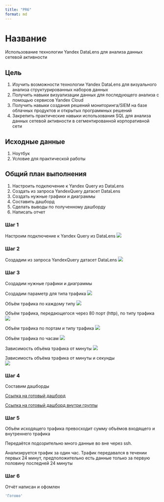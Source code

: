 ```yaml
---
title: "PR6"
format: md
---
```


# Название

Использование технологии Yandex DataLens для анализа данных сетевой активности

## Цель

1.  Изучить возможности технологии Yandex DataLens для визуального анализа структурированных наборов данных
2.  Получить навыки визуализации данных для последующего анализа с помощью сервисов Yandex Cloud
3.  Получить навыки создания решений мониторинга/SIEM на базе облачных продуктов и открытых программных решений
4.  Закрепить практические навыки использования SQL для анализа данных сетевой активности в сегментированной корпоративной сети

## Исходные данные

1.  Ноутбук
2.  Условие для практической работы

## Общий план выполнения

1.  Настроить подключение к Yandex Query из DataLens
2.  Создать из запроса YandexQuery датасет DataLens
3.  Создать нужные графики и диаграммы
4.  Составить дашборд
5.  Сделать выводы по полученному дашборду
6.  Написать отчет

### Шаг 1

Настроим подключение к Yandex Query из DataLens ![](img/1.png)

### Шаг 2

Создадим из запроса YandexQuery датасет DataLens ![](img/2.png)

### Шаг 3

Создадим нужные графики и диаграммы

Создадим параметр для типа трафика ![](img/3.png)

Объём трафика по каждому типу ![](img/4.png)

Объём трафика, передающегося через 80 порт (http), по типу трафика ![](img/5.png)

Объём трафика по портам и типу трафика ![](img/6.png)

Объём трафика по часам ![](img/7.png)

Зависимость объёма трафика от минуты ![](img/8.png)

Зависимость объёма трафика от минуты и секунды\
![](img/9.png)

### Шаг 4

Составим дашборды

[Ссылка на готовый дашборд](https://datalens.yandex/vgf2m2lyfxp8i)

[Ссылка на готовый дашборд внутри группы](https://datalens.yandex.cloud/vgf2m2lyfxp8i-pachina-dashbord)

### Шаг 5

Объём исходящего трафика превосходит сумму объёмов входящего и внутреннего трафика

Передаётся подозрительно много данные во вне через ssh.

Анализируется трафик за один час. Трафик передавался в течении первых 24 минут, предположительно есть данные только за первую половину последней 24 минуты

### Шаг 6

Отчёт написан и офомлен

```r
'Готово'
```
